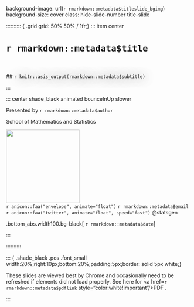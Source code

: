 
background-image: url(`r rmarkdown::metadata$titleslide_bgimg`)
background-size: cover
class: hide-slide-number title-slide


:::::::::: { .grid grid: 50% 50% / 1fr;} 
::: item center

# <span style="text-shadow: 2px 2px 30px white;">`r rmarkdown::metadata$title`</span>

<br><br>
## <span style="color:`r rmarkdown::metadata$color_theme`;text-shadow: 2px 2px 30px black;">`r knitr::asis_output(rmarkdown::metadata$subtitle)`</span>

:::

::: center shade_black animated bounceInUp slower

Presented by `r rmarkdown::metadata$author`

School of Mathematics and Statistics

<img src="assets/USydLogo-white.svg" style="width:200px"><br>
`r anicon::faa("envelope", animate="float")`  `r rmarkdown::metadata$email`
`r anicon::faa("twitter", animate="float", speed="fast")`  @statsgen

.bottom_abs.width100.bg-black[
`r rmarkdown::metadata$date`
]


:::

:::::::::: 


::: { .shade_black .pos .font_small width:20%;right:10px;bottom:20%;padding:5px;border: solid 5px white;}

<i class="fas fa-exclamation-circle"></i> These slides are viewed best by Chrome and occasionally need to be refreshed if elements did not load properly. See here for <a href=`r rmarkdown::metadata$pdflink` style="color:white!important"/>PDF <i class="fas fa-file-pdf"></i></a>. 

:::


